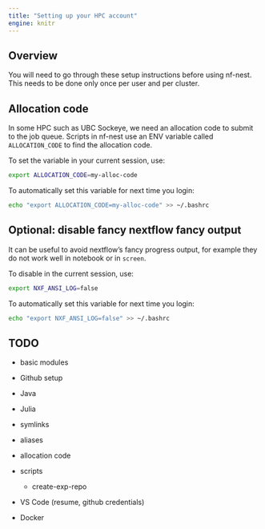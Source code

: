 ```yaml
---
title: "Setting up your HPC account"
engine: knitr
---
```


## Overview

You will need to go through these setup instructions before using nf-nest. 
This needs to be done only once per user and per cluster.  


## Allocation code 

In some HPC such as UBC Sockeye, we need an allocation code to 
submit to the job queue. 
Scripts in nf-nest use an ENV variable called `ALLOCATION_CODE` to 
find the allocation code. 

To set the variable in your current session, use:

```bash
export ALLOCATION_CODE=my-alloc-code
```

To automatically set this variable for next time you login:

```bash
echo "export ALLOCATION_CODE=my-alloc-code" >> ~/.bashrc
```

## Optional: disable fancy nextflow fancy output

It can be useful to avoid nextflow's fancy progress output, 
for example they do not work well in notebook or in 
`screen`. 

To disable in the current session, use:

```bash
export NXF_ANSI_LOG=false
```

To automatically set this variable for next time you login:

```bash
echo "export NXF_ANSI_LOG=false" >> ~/.bashrc
```

## TODO

- basic modules

- Github setup

- Java

- Julia

- symlinks

- aliases

- allocation code 

- scripts
    - create-exp-repo

- VS Code (resume, github credentials)

- Docker